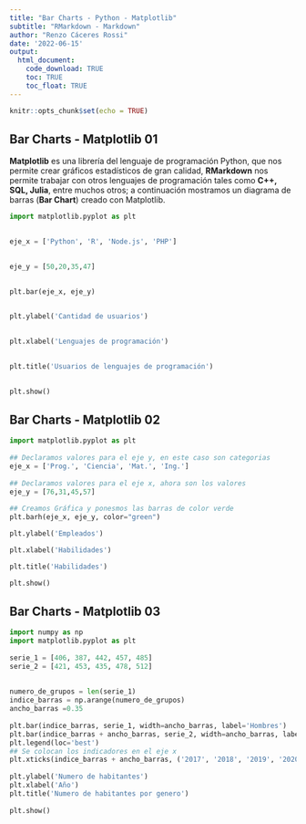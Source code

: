 ```yaml
---
title: "Bar Charts - Python - Matplotlib"
subtitle: "RMarkdown - Markdown"
author: "Renzo Cáceres Rossi"
date: '2022-06-15'
output:
  html_document:
    code_download: TRUE
    toc: TRUE
    toc_float: TRUE
---
```


```r
knitr::opts_chunk$set(echo = TRUE)
```

## Bar Charts - Matplotlib 01

**Matplotlib** es una librería del lenguaje de programación Python, que nos permite crear gráficos estadísticos de gran calidad, **RMarkdown** nos permite trabajar con otros lenguajes de programación tales como **C++, SQL, Julia**, entre muchos otros; a continuación mostramos un diagrama de barras (**Bar Chart**) creado con Matplotlib.

```python
import matplotlib.pyplot as plt
 

eje_x = ['Python', 'R', 'Node.js', 'PHP']
 

eje_y = [50,20,35,47]
 

plt.bar(eje_x, eje_y)
 

plt.ylabel('Cantidad de usuarios')
 

plt.xlabel('Lenguajes de programación')
 

plt.title('Usuarios de lenguajes de programación')
 

plt.show()
```


## Bar Charts - Matplotlib 02

```python

import matplotlib.pyplot as plt
 
## Declaramos valores para el eje y, en este caso son categorias
eje_x = ['Prog.', 'Ciencia', 'Mat.', 'Ing.']
 
## Declaramos valores para el eje x, ahora son los valores
eje_y = [76,31,45,57]
 
## Creamos Gráfica y ponesmos las barras de color verde
plt.barh(eje_x, eje_y, color="green")

plt.ylabel('Empleados')

plt.xlabel('Habilidades')

plt.title('Habilidades')

plt.show()
```


## Bar Charts - Matplotlib 03


```python
import numpy as np
import matplotlib.pyplot as plt
 
serie_1 = [406, 387, 442, 457, 485]
serie_2 = [421, 453, 435, 478, 512]
 
 
numero_de_grupos = len(serie_1)
indice_barras = np.arange(numero_de_grupos)
ancho_barras =0.35
 
plt.bar(indice_barras, serie_1, width=ancho_barras, label='Hombres')
plt.bar(indice_barras + ancho_barras, serie_2, width=ancho_barras, label='Mujeres')
plt.legend(loc='best')
## Se colocan los indicadores en el eje x
plt.xticks(indice_barras + ancho_barras, ('2017', '2018', '2019', '2020','2021'))
 
plt.ylabel('Numero de habitantes')
plt.xlabel('Año')
plt.title('Numero de habitantes por genero')
 
plt.show()
```



<div class="tocify-extend-page" data-unique="tocify-extend-page" style="height: 0;"></div>